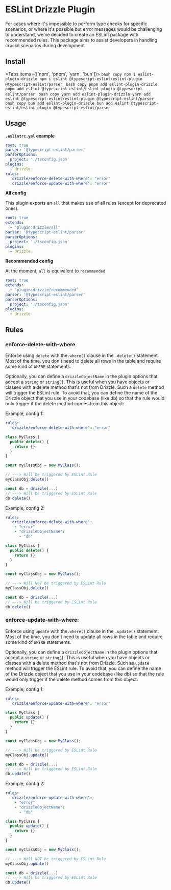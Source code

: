 
# ESLint Drizzle Plugin

For cases where it's impossible to perform type checks for specific scenarios, or where it's possible but error messages would be challenging to understand, we've decided to create an ESLint package with recommended rules. This package aims to assist developers in handling crucial scenarios during development

## Install

<Tabs items={['npm', 'pnpm', 'yarn', 'bun']}>
    <Tab>
    ```bash copy
    npm i eslint-plugin-drizzle
    npm i eslint @typescript-eslint/eslint-plugin @typescript-eslint/parser
    ```
    </Tab>
    <Tab> 
    ```bash copy
    pnpm add eslint-plugin-drizzle
    pnpm add eslint @typescript-eslint/eslint-plugin @typescript-eslint/parser
    ```
    </Tab>
    <Tab>
    ```bash copy
    yarn add eslint-plugin-drizzle
    yarn add eslint @typescript-eslint/eslint-plugin @typescript-eslint/parser
    ```
    </Tab>
    <Tab>
    ```bash copy
    bun add eslint-plugin-drizzle
    bun add eslint @typescript-eslint/eslint-plugin @typescript-eslint/parser
    ```
    </Tab>
</Tabs>

## Usage

**`.eslintrc.yml` example**
```yml
root: true
parser: '@typescript-eslint/parser'
parserOptions:
  project: './tsconfig.json'
plugins:
  - drizzle
rules:
  'drizzle/enforce-delete-with-where': "error"
  'drizzle/enforce-update-with-where': "error"
```

**All config**

This plugin exports an `all` that makes use of all rules (except for deprecated ones).

```yml
root: true
extends:
  - "plugin:drizzle/all"
parser: '@typescript-eslint/parser'
parserOptions:
  project: './tsconfig.json'
plugins:
  - drizzle
```

**Recommended config**

At the moment, `all` is equivalent to `recommended`

```yml
root: true
extends:
  - "plugin:drizzle/recommended"
parser: '@typescript-eslint/parser'
parserOptions:
  project: './tsconfig.json'
plugins:
  - drizzle
```

## Rules

### **enforce-delete-with-where**

Enforce using `delete` with the`.where()` clause in the `.delete()` statement. Most of the time, 
you don't need to delete all rows in the table and require some kind of `WHERE` statements.

Optionally, you can define a `drizzleObjectName` in the plugin options that accept a `string` or
`string[]`. This is useful when you have objects or classes with a delete method that's not from
Drizzle. Such a `delete` method will trigger the ESLint rule. To avoid that, you can define the 
name of the Drizzle object that you use in your codebase (like db) so that the rule would only 
trigger if the delete method comes from this object:

Example, config 1:
```yml
rules:
  'drizzle/enforce-delete-with-where': "error"
```

```ts
class MyClass {
  public delete() {
    return {}
  }
}

const myClassObj = new MyClass();

// ---> Will be triggered by ESLint Rule
myClassObj.delete()

const db = drizzle(...)
// ---> Will be triggered by ESLint Rule
db.delete()
```

Example, config 2:
```yml
rules:
  'drizzle/enforce-delete-with-where':
    - "error"
    - "drizzleObjectName": 
      - "db"
```
```ts
class MyClass {
  public delete() {
    return {}
  }
}

const myClassObj = new MyClass();

// ---> Will NOT be triggered by ESLint Rule
myClassObj.delete()

const db = drizzle(...)
// ---> Will be triggered by ESLint Rule
db.delete()
```

### **enforce-update-with-where**: 

Enforce using `update` with the`.where()` clause in the `.update()` statement. 
Most of the time, you don't need to update all rows in the table and require 
some kind of `WHERE` statements.

Optionally, you can define a `drizzleObjectName` in the plugin options that accept 
a `string` or `string[]`. This is useful when you have objects or classes with a delete 
method that's not from Drizzle. Such as `update` method will trigger the ESLint rule. To 
avoid that, you can define the name of the Drizzle object that you use in your codebase (like db) 
so that the rule would only trigger if the delete method comes from this object:

Example, config 1:
```yml
rules:
  'drizzle/enforce-update-with-where': "error"
```

```ts
class MyClass {
  public update() {
    return {}
  }
}

const myClassObj = new MyClass();

// ---> Will be triggered by ESLint Rule
myClassObj.update()

const db = drizzle(...)
// ---> Will be triggered by ESLint Rule
db.update()
```

Example, config 2:
```yml
rules:
  'drizzle/enforce-update-with-where':
    - "error"
    - "drizzleObjectName": 
      - "db"
```
```ts
class MyClass {
  public update() {
    return {}
  }
}

const myClassObj = new MyClass();

// ---> Will NOT be triggered by ESLint Rule
myClassObj.update()

const db = drizzle(...)
// ---> Will be triggered by ESLint Rule
db.update()
```
